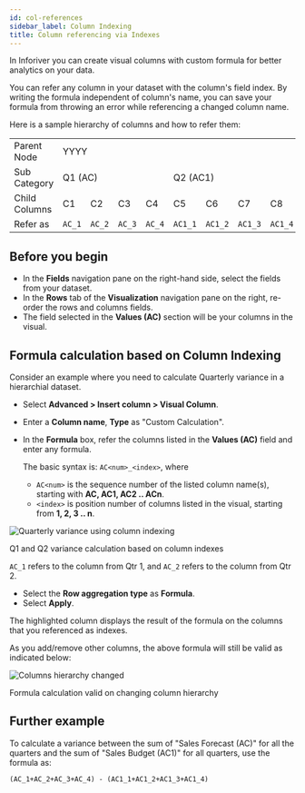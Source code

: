 ```yaml
---
id: col-references
sidebar_label: Column Indexing
title: Column referencing via Indexes
---
```



In Inforiver you can create visual columns with custom formula for better analytics on your data.

You can refer any column in your dataset with the column's field index.
By writing the formula independent of column's name, you can save your formula from throwing an error while referencing a changed column name.

Here is a sample hierarchy of columns and how to refer them:

<table>
<tr><td>Parent Node</td><td colspan="10">YYYY</td></tr>
<tr><td>Sub Category</td><td colspan="4">Q1 (AC)</td><td colspan="4">Q2 (AC1)</td></tr>
<tr><td>Child Columns</td><td>C1</td><td>C2</td><td>C3</td><td>C4</td><td>C5</td><td>C6</td><td>C7</td><td>C8</td></tr>
<tr><td>Refer as</td><td><code>AC_1</code></td><td><code>AC_2</code></td><td><code>AC_3</code></td><td><code>AC_4</code></td><td><code>AC1_1</code></td><td><code>AC1_2</code></td><td><code>AC1_3</code></td><td><code>AC1_4</code></td></tr>
</table>

## Before you begin

* In the **Fields** navigation pane on the right-hand side, select the fields from your dataset.
* In the **Rows** tab of the **Visualization** navigation pane on the right, re-order the rows and columns fields.
* The field selected in the **Values (AC)** section will be your columns in the visual.

## Formula calculation based on Column Indexing

Consider an example where you need to calculate Quarterly variance in a hierarchial dataset.

* Select **Advanced > Insert column > Visual Column**.
* Enter a **Column name**, **Type** as "Custom Calculation".
* In the **Formula** box, refer the columns listed in the **Values (AC)** field and enter any formula.
  
  The basic syntax is: `AC<num>_<index>`, where
  * `AC<num>` is the sequence number of the listed column name(s), starting with **AC, AC1, AC2 .. ACn**.
  * `<index>` is position number of columns listed in the visual, starting from **1, 2, 3 .. n**.

<div class="center">
    <Zoom>
        <img alt="Quarterly variance using column indexing" src={useBaseUrl('img/col-index-reference.png')}/>
    </Zoom>
        <p>Q1 and Q2 variance calculation based on column indexes</p>
</div>

`AC_1` refers to the column from Qtr 1, and `AC_2` refers to the column from Qtr 2.

* Select the **Row aggregation type** as **Formula**.
* Select **Apply**.

The highlighted column displays the result of the formula on the columns that you referenced as indexes.

As you add/remove other columns, the above formula will still be valid as indicated below:

<div class="center">
    <Zoom>
        <img alt="Columns hierarchy changed" src={useBaseUrl('img/hierarchy-altered.png')}/>
    </Zoom>
        <p>Formula calculation valid on changing column hierarchy</p>
</div>

## Further example

To calculate a variance between the sum of "Sales Forecast (AC)" for all the quarters and the sum of "Sales Budget (AC1)" for all quarters, use the formula as:

```JSX title="Visual Column Formula"
(AC_1+AC_2+AC_3+AC_4) - (AC1_1+AC1_2+AC1_3+AC1_4)
```